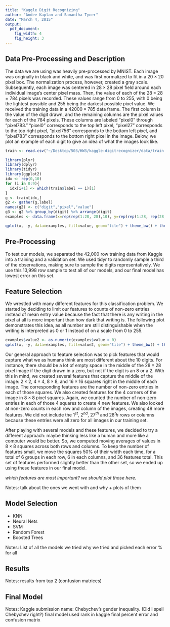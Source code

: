 ```yaml
---
title: "Kaggle Digit Recognizing"
author: "Andee Kaplan and Samantha Tyner"
date: "March 4, 2015"
output: 
  pdf_document:
    fig_width: 4
    fig_height: 3
---
```


Data Pre-Processing and Description
----
The data we are using was heavily pre-processed by MNIST.  Each image was originally in black and white, and was first normalized to fit in a $20 \times 20$ pixel box.  The normalization process, however, created a gray scale.  Subsequently, each image was centered in $28 \times 28$ pixel field around each individual image's center pixel mass. Then, the value of each of the $28 \times 28 = 784$ pixels was recorded.  These values range from 0 to 255, with 0 being the lightest possible and 255 being the darkest possible pixel value. We received the training data in a $42000 \times 785$ data frame.  The first column is the value of the digit drawn, and the remaining columns are the pixel values for each of the 784 pixels.  These columns are labeled "pixel0" through "pixel783."  "pixel0" corresponds to the top left pixel, "pixel27" corresponds to the top right pixel, "pixel756" corresponds to the bottom left pixel, and "pixel783" corresponds to the bottom right pixel in the image.  Below, we plot an example of each digit to give an idea of what the images look like.

```r
train <- read.csv("~/Desktop/503/HW3/kaggle-digitrecognizer/data/train.csv")
```

```r
library(plyr)
library(dplyr)
library(tidyr)
library(ggplot2)
idx <- rep(0,10)
for (i in 0:9){
  idx[i+1] <- which(train$label == i)[1]
}
g <- train[idx,]
g2 <- gather(g,label)
names(g2) <- c("digit","pixel","value")
g3 <- g2 %>% group_by(digit) %>% arrange(digit)
examples <- data.frame(x=rep(rep(1:28, 28),10), y=rep(rep(1:28, rep(28, 28)),10), g3)

qplot(x, -y, data=examples, fill=value, geom="tile") + theme_bw() + theme(aspect.ratio=1,legend.position='none') + scale_fill_continuous(low='white',high='black') + facet_wrap(~digit,nrow=2)
```

Pre-Processing
---
To test our models, we separated the 42,000 row training data from Kaggle into a training and a validation set. We used tidyr to randomly sample a third of the observations, making sure to sample the digits representatively.  We use this 13,998 row sample to test all of our models, and our final model has lowest error on this set.  

Feature Selection
---
We wrestled with many different features for this classification problem. We started by deciding to limit our features to counts of non-zero entries instead of mean entry value because the fact that there is any writing in the pixel at all is more important than how dark that writing is. The following plot demonstrates this idea, as all number are still distinguishable when the writing is interpreted as 0 or 1 instead of on a scale from 0 to 255.

```r
examples$value2 <- as.numeric(examples$value > 0)
qplot(x, -y, data=examples, fill=value2, geom="tile") + theme_bw() + theme(aspect.ratio=1,legend.position='none') + scale_fill_continuous(low='white',high='black') + facet_wrap(~digit,nrow=2)
```

Our general approach to feature selection was to pick features that would capture what we as humans think are most different about the 10 digits.  For instance, there should be a lot of empty space in the middle of the $28 \times 28$ pixel image if the digit drawn in a zero, but not if the digit is an 8 or a 2. With this in mind, we created several features that capture the middle of the image: $2 \times 2$, $4 \times 4$, $8 \times 8$, and $16 \times 16$ squares right in the middle of each image.  The corresponding features are the number of non-zero entries in each of those squares. We also created features for the 4 corners of the image in $8 \times 8$ pixel squares.  Again, we counted the number of non-zero entries in each of those 4 squares to create 4 new features. We also looked at non-zero counts in each row and column of the images, creating 48 more features.  We did not include the $1^{st}$, $2^{nd}$, $27^{th}$ and $28^th$ rows or columns because these entries were all zero for all images in our training set. 

After playing with several models and these features, we decided to try a different approach: maybe thinking less like a human and more like a computer would be better.  So, we computed moving averages of values in $8 \times 8$ squares across both rows and columns. To keep the number of features small, 
 we move the squares 50% of their width each time, for a total of 6 groups in each row, 6 in each columns, and 36 features total. This set of features performed slightly better than the other set, so we ended up using these features in our final model.  
 
 *which features are most important? we should plot those here.*


Notes:
talk about the ones we went with and why + plots of them

Model Selection 
---

- KNN
- Neural Nets
- SVM 
- Random Forest
- Boosted Trees 

Notes:
List of all the models we tried 
why we tried and picked each 
error % for all

Results
---

Notes:
results from top 2 (confusion matrices)


Final Model
---

Notes:
Kaggle submission name: Chebychev's gender inequality. (Did I spell Chebychev right?)
final model used
rank in kaggle
final percent error and confusion matrix
